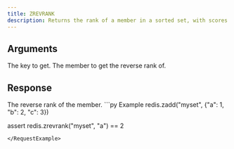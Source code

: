 ```yaml
---
title: ZREVRANK
description: Returns the rank of a member in a sorted set, with scores ordered from high to low.
---
```



## Arguments 

<ParamField body="key" type="str" required>
  The key to get.
</ParamField>

<ParamField body="member" type="str" required>
  The member to get the reverse rank of.
</ParamField>

## Response

<ResponseField type="int" required>
    The reverse rank of the member.
</ResponseField>



<RequestExample>
```py Example
redis.zadd("myset", {"a": 1, "b": 2, "c": 3})

assert redis.zrevrank("myset", "a") == 2
```
</RequestExample>
